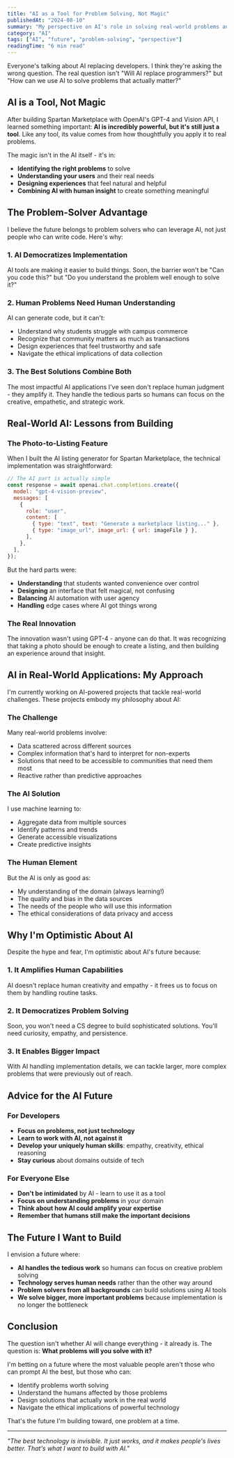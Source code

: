 ```yaml
---
title: "AI as a Tool for Problem Solving, Not Magic"
publishedAt: "2024-08-10"
summary: "My perspective on AI's role in solving real-world problems and why the future belongs to problem solvers, not just programmers."
category: "AI"
tags: ["AI", "future", "problem-solving", "perspective"]
readingTime: "6 min read"
---
```


Everyone's talking about AI replacing developers. I think they're asking the wrong question. The real question isn't "Will AI replace programmers?" but "How can we use AI to solve problems that actually matter?"

## AI is a Tool, Not Magic

After building Spartan Marketplace with OpenAI's GPT-4 and Vision API, I learned something important: **AI is incredibly powerful, but it's still just a tool**. Like any tool, its value comes from how thoughtfully you apply it to real problems.

The magic isn't in the AI itself - it's in:

- **Identifying the right problems** to solve
- **Understanding your users** and their real needs
- **Designing experiences** that feel natural and helpful
- **Combining AI with human insight** to create something meaningful

## The Problem-Solver Advantage

I believe the future belongs to problem solvers who can leverage AI, not just people who can write code. Here's why:

### 1. AI Democratizes Implementation

AI tools are making it easier to build things. Soon, the barrier won't be "Can you code this?" but "Do you understand the problem well enough to solve it?"

### 2. Human Problems Need Human Understanding

AI can generate code, but it can't:

- Understand why students struggle with campus commerce
- Recognize that community matters as much as transactions
- Design experiences that feel trustworthy and safe
- Navigate the ethical implications of data collection

### 3. The Best Solutions Combine Both

The most impactful AI applications I've seen don't replace human judgment - they amplify it. They handle the tedious parts so humans can focus on the creative, empathetic, and strategic work.

## Real-World AI: Lessons from Building

### The Photo-to-Listing Feature

When I built the AI listing generator for Spartan Marketplace, the technical implementation was straightforward:

```javascript
// The AI part is actually simple
const response = await openai.chat.completions.create({
  model: "gpt-4-vision-preview",
  messages: [
    {
      role: "user",
      content: [
        { type: "text", text: "Generate a marketplace listing..." },
        { type: "image_url", image_url: { url: imageFile } },
      ],
    },
  ],
});
```

But the hard parts were:

- **Understanding** that students wanted convenience over control
- **Designing** an interface that felt magical, not confusing
- **Balancing** AI automation with user agency
- **Handling** edge cases where AI got things wrong

### The Real Innovation

The innovation wasn't using GPT-4 - anyone can do that. It was recognizing that taking a photo should be enough to create a listing, and then building an experience around that insight.

## AI in Real-World Applications: My Approach

I'm currently working on AI-powered projects that tackle real-world challenges. These projects embody my philosophy about AI:

### The Challenge

Many real-world problems involve:

- Data scattered across different sources
- Complex information that's hard to interpret for non-experts
- Solutions that need to be accessible to communities that need them most
- Reactive rather than predictive approaches

### The AI Solution

I use machine learning to:

- Aggregate data from multiple sources
- Identify patterns and trends
- Generate accessible visualizations
- Create predictive insights

### The Human Element

But the AI is only as good as:

- My understanding of the domain (always learning!)
- The quality and bias in the data sources
- The needs of the people who will use this information
- The ethical considerations of data privacy and access

## Why I'm Optimistic About AI

Despite the hype and fear, I'm optimistic about AI's future because:

### 1. It Amplifies Human Capabilities

AI doesn't replace human creativity and empathy - it frees us to focus on them by handling routine tasks.

### 2. It Democratizes Problem Solving

Soon, you won't need a CS degree to build sophisticated solutions. You'll need curiosity, empathy, and persistence.

### 3. It Enables Bigger Impact

With AI handling implementation details, we can tackle larger, more complex problems that were previously out of reach.

## Advice for the AI Future

### For Developers

- **Focus on problems, not just technology**
- **Learn to work with AI, not against it**
- **Develop your uniquely human skills**: empathy, creativity, ethical reasoning
- **Stay curious** about domains outside of tech

### For Everyone Else

- **Don't be intimidated** by AI - learn to use it as a tool
- **Focus on understanding problems** in your domain
- **Think about how AI could amplify your expertise**
- **Remember that humans still make the important decisions**

## The Future I Want to Build

I envision a future where:

- **AI handles the tedious work** so humans can focus on creative problem solving
- **Technology serves human needs** rather than the other way around
- **Problem solvers from all backgrounds** can build solutions using AI tools
- **We solve bigger, more important problems** because implementation is no longer the bottleneck

## Conclusion

The question isn't whether AI will change everything - it already is. The question is: **What problems will you solve with it?**

I'm betting on a future where the most valuable people aren't those who can prompt AI the best, but those who can:

- Identify problems worth solving
- Understand the humans affected by those problems
- Design solutions that actually work in the real world
- Navigate the ethical implications of powerful technology

That's the future I'm building toward, one problem at a time.

---

_"The best technology is invisible. It just works, and it makes people's lives better. That's what I want to build with AI."_
